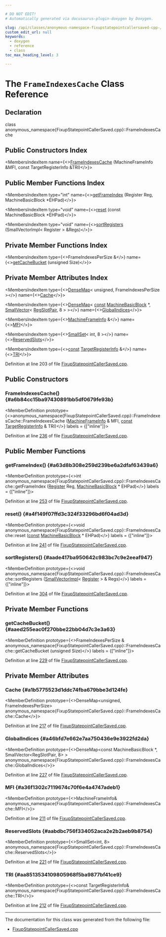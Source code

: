 ```yaml
---

# DO NOT EDIT!
# Automatically generated via docusaurus-plugin-doxygen by Doxygen.

slug: /api/classes/anonymous-namespace-fixupstatepointcallersaved-cpp-/frameindexescache
custom_edit_url: null
keywords:
  - doxygen
  - reference
  - class
toc_max_heading_level: 3

---
```





# The `FrameIndexesCache` Class Reference

<DoxygenPage pluginConfig={pluginConfig}>



## Declaration

<CodeBlock>class anonymous_namespace{FixupStatepointCallerSaved.cpp}::FrameIndexesCache</CodeBlock>

## Public Constructors Index

<MembersIndex>

<MembersIndexItem
  name={<><a href="#a6b84cc15ba97430891bb5df0679fe93b">FrameIndexesCache</a> (MachineFrameInfo &amp;MFI, const TargetRegisterInfo &amp;TRI)</>}>
</MembersIndexItem>

</MembersIndex>

## Public Member Functions Index

<MembersIndex>

<MembersIndexItem
  type="int"
  name={<><a href="#a63d8b308e259d239be6a2dfaf63439a6">getFrameIndex</a> (Register Reg, MachineBasicBlock &#42;EHPad)</>}>
</MembersIndexItem>

<MembersIndexItem
  type="void"
  name={<><a href="#a4f149f07ffd3c324f33296bd6f04ad3d">reset</a> (const MachineBasicBlock &#42;EHPad)</>}>
</MembersIndexItem>

<MembersIndexItem
  type="void"
  name={<><a href="#aade417ba950642c983bc7c9e2eeaf947">sortRegisters</a> (SmallVectorImpl&lt; Register &gt; &amp;Regs)</>}>
</MembersIndexItem>

</MembersIndex>

## Private Member Functions Index

<MembersIndex>

<MembersIndexItem
  type={<>FrameIndexesPerSize &amp;</>}
  name={<><a href="#aaed255eac0f270bbe22bb04d7c3e3a63">getCacheBucket</a> (unsigned Size)</>}>
</MembersIndexItem>

</MembersIndex>

## Private Member Attributes Index

<MembersIndex>

<MembersIndexItem
  type={<><a href="/docs/api/classes/llvm/densemap">DenseMap</a>&lt; unsigned, FrameIndexesPerSize &gt;</>}
  name={<><a href="#a1b5775523d1ddc74fba679bbe3d124fe">Cache</a></>}>
</MembersIndexItem>

<MembersIndexItem
  type={<><a href="/docs/api/classes/llvm/densemap">DenseMap</a>&lt; <a href="/docs/api/files/lib/lib/target/lib/target/aarch64/aarch64promoteconstant-cpp/#a90f8350fecae261c25be85d38b451bff">const</a> <a href="/docs/api/classes/llvm/machinebasicblock">MachineBasicBlock</a> &#42;, <a href="/docs/api/classes/llvm/smallvector">SmallVector</a>&lt; <a href="/docs/api/namespaces/anonymous-fixupstatepointcallersaved-cpp-/#a6ed4b517577d61fc1b0734f1bc26272a">RegSlotPair</a>, 8 &gt; &gt;</>}
  name={<><a href="#a46bfd7e662e7aa750436e9e3922fd2da">GlobalIndices</a></>}>
</MembersIndexItem>

<MembersIndexItem
  type={<><a href="/docs/api/classes/llvm/machineframeinfo">MachineFrameInfo</a> &amp;</>}
  name={<><a href="#a36f1302c7119674c70f6e4a4747adeb1">MFI</a></>}>
</MembersIndexItem>

<MembersIndexItem
  type={<><a href="/docs/api/classes/llvm/smallset">SmallSet</a>&lt; int, 8 &gt;</>}
  name={<><a href="#aabdbc756f334052aca2e2b2aeb9b8754">ReservedSlots</a></>}>
</MembersIndexItem>

<MembersIndexItem
  type={<><a href="/docs/api/files/lib/lib/target/lib/target/aarch64/aarch64promoteconstant-cpp/#a90f8350fecae261c25be85d38b451bff">const</a> <a href="/docs/api/classes/llvm/targetregisterinfo">TargetRegisterInfo</a> &amp;</>}
  name={<><a href="#aa8513534109805968f5ba9877bf41ce9">TRI</a></>}>
</MembersIndexItem>

</MembersIndex>


Definition at line 203 of file <a href="/docs/api/files/lib/lib/codegen/fixupstatepointcallersaved-cpp">FixupStatepointCallerSaved.cpp</a>.

<SectionDefinition>

## Public Constructors

### FrameIndexesCache() {#a6b84cc15ba97430891bb5df0679fe93b}

<MemberDefinition
  prototype={<>anonymous&#95;namespace&#123;FixupStatepointCallerSaved.cpp&#125;::FrameIndexesCache::FrameIndexesCache (<a href="/docs/api/classes/llvm/machineframeinfo">MachineFrameInfo</a> &amp; MFI, <a href="/docs/api/files/lib/lib/target/lib/target/aarch64/aarch64promoteconstant-cpp/#a90f8350fecae261c25be85d38b451bff">const</a> <a href="/docs/api/classes/llvm/targetregisterinfo">TargetRegisterInfo</a> &amp; TRI)</>}
  labels = {["inline"]}>

Definition at line <a href="/docs/api/files/lib/lib/codegen/fixupstatepointcallersaved-cpp/#l00236">236</a> of file <a href="/docs/api/files/lib/lib/codegen/fixupstatepointcallersaved-cpp">FixupStatepointCallerSaved.cpp</a>.
</MemberDefinition>

</SectionDefinition>

<SectionDefinition>

## Public Member Functions

### getFrameIndex() {#a63d8b308e259d239be6a2dfaf63439a6}

<MemberDefinition
  prototype={<>int anonymous&#95;namespace&#123;FixupStatepointCallerSaved.cpp&#125;::FrameIndexesCache::getFrameIndex (<a href="/docs/api/classes/llvm/register">Register</a> Reg, <a href="/docs/api/classes/llvm/machinebasicblock">MachineBasicBlock</a> &#42; EHPad)</>}
  labels = {["inline"]}>

Definition at line <a href="/docs/api/files/lib/lib/codegen/fixupstatepointcallersaved-cpp/#l00253">253</a> of file <a href="/docs/api/files/lib/lib/codegen/fixupstatepointcallersaved-cpp">FixupStatepointCallerSaved.cpp</a>.
</MemberDefinition>

### reset() {#a4f149f07ffd3c324f33296bd6f04ad3d}

<MemberDefinition
  prototype={<>void anonymous&#95;namespace&#123;FixupStatepointCallerSaved.cpp&#125;::FrameIndexesCache::reset (<a href="/docs/api/files/lib/lib/target/lib/target/aarch64/aarch64promoteconstant-cpp/#a90f8350fecae261c25be85d38b451bff">const</a> <a href="/docs/api/classes/llvm/machinebasicblock">MachineBasicBlock</a> &#42; EHPad)</>}
  labels = {["inline"]}>

Definition at line <a href="/docs/api/files/lib/lib/codegen/fixupstatepointcallersaved-cpp/#l00241">241</a> of file <a href="/docs/api/files/lib/lib/codegen/fixupstatepointcallersaved-cpp">FixupStatepointCallerSaved.cpp</a>.
</MemberDefinition>

### sortRegisters() {#aade417ba950642c983bc7c9e2eeaf947}

<MemberDefinition
  prototype={<>void anonymous&#95;namespace&#123;FixupStatepointCallerSaved.cpp&#125;::FrameIndexesCache::sortRegisters (<a href="/docs/api/classes/llvm/smallvectorimpl">SmallVectorImpl</a>&lt; <a href="/docs/api/classes/llvm/register">Register</a> &gt; &amp; Regs)</>}
  labels = {["inline"]}>

Definition at line <a href="/docs/api/files/lib/lib/codegen/fixupstatepointcallersaved-cpp/#l00304">304</a> of file <a href="/docs/api/files/lib/lib/codegen/fixupstatepointcallersaved-cpp">FixupStatepointCallerSaved.cpp</a>.
</MemberDefinition>

</SectionDefinition>

<SectionDefinition>

## Private Member Functions

### getCacheBucket() {#aaed255eac0f270bbe22bb04d7c3e3a63}

<MemberDefinition
  prototype={<>FrameIndexesPerSize &amp; anonymous&#95;namespace&#123;FixupStatepointCallerSaved.cpp&#125;::FrameIndexesCache::getCacheBucket (unsigned Size)</>}
  labels = {["inline"]}>

Definition at line <a href="/docs/api/files/lib/lib/codegen/fixupstatepointcallersaved-cpp/#l00229">229</a> of file <a href="/docs/api/files/lib/lib/codegen/fixupstatepointcallersaved-cpp">FixupStatepointCallerSaved.cpp</a>.
</MemberDefinition>

</SectionDefinition>

<SectionDefinition>

## Private Member Attributes

### Cache {#a1b5775523d1ddc74fba679bbe3d124fe}

<MemberDefinition
  prototype={<>DenseMap&lt;unsigned, FrameIndexesPerSize&gt; anonymous&#95;namespace&#123;FixupStatepointCallerSaved.cpp&#125;::FrameIndexesCache::Cache</>}>

Definition at line <a href="/docs/api/files/lib/lib/codegen/fixupstatepointcallersaved-cpp/#l00217">217</a> of file <a href="/docs/api/files/lib/lib/codegen/fixupstatepointcallersaved-cpp">FixupStatepointCallerSaved.cpp</a>.
</MemberDefinition>

### GlobalIndices {#a46bfd7e662e7aa750436e9e3922fd2da}

<MemberDefinition
  prototype={<>DenseMap&lt;const MachineBasicBlock &#42;, SmallVector&lt;RegSlotPair, 8&gt; &gt; anonymous&#95;namespace&#123;FixupStatepointCallerSaved.cpp&#125;::FrameIndexesCache::GlobalIndices</>}>

Definition at line <a href="/docs/api/files/lib/lib/codegen/fixupstatepointcallersaved-cpp/#l00227">227</a> of file <a href="/docs/api/files/lib/lib/codegen/fixupstatepointcallersaved-cpp">FixupStatepointCallerSaved.cpp</a>.
</MemberDefinition>

### MFI {#a36f1302c7119674c70f6e4a4747adeb1}

<MemberDefinition
  prototype={<>MachineFrameInfo&amp; anonymous&#95;namespace&#123;FixupStatepointCallerSaved.cpp&#125;::FrameIndexesCache::MFI</>}>

Definition at line <a href="/docs/api/files/lib/lib/codegen/fixupstatepointcallersaved-cpp/#l00211">211</a> of file <a href="/docs/api/files/lib/lib/codegen/fixupstatepointcallersaved-cpp">FixupStatepointCallerSaved.cpp</a>.
</MemberDefinition>

### ReservedSlots {#aabdbc756f334052aca2e2b2aeb9b8754}

<MemberDefinition
  prototype={<>SmallSet&lt;int, 8&gt; anonymous&#95;namespace&#123;FixupStatepointCallerSaved.cpp&#125;::FrameIndexesCache::ReservedSlots</>}>

Definition at line <a href="/docs/api/files/lib/lib/codegen/fixupstatepointcallersaved-cpp/#l00221">221</a> of file <a href="/docs/api/files/lib/lib/codegen/fixupstatepointcallersaved-cpp">FixupStatepointCallerSaved.cpp</a>.
</MemberDefinition>

### TRI {#aa8513534109805968f5ba9877bf41ce9}

<MemberDefinition
  prototype={<>const TargetRegisterInfo&amp; anonymous&#95;namespace&#123;FixupStatepointCallerSaved.cpp&#125;::FrameIndexesCache::TRI</>}>

Definition at line <a href="/docs/api/files/lib/lib/codegen/fixupstatepointcallersaved-cpp/#l00212">212</a> of file <a href="/docs/api/files/lib/lib/codegen/fixupstatepointcallersaved-cpp">FixupStatepointCallerSaved.cpp</a>.
</MemberDefinition>

</SectionDefinition>

<hr/>

The documentation for this class was generated from the following file:

<ul>
<li><a href="/docs/api/files/lib/lib/codegen/fixupstatepointcallersaved-cpp">FixupStatepointCallerSaved.cpp</a></li>
</ul>

</DoxygenPage>
